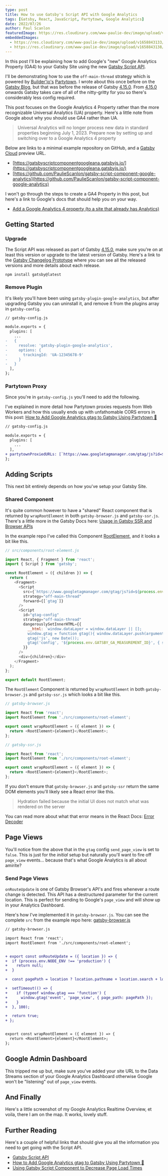 ```yaml
---
type: post
title: How to use Gatsby's Script API with Google Analytics
tags: [Gatsby, React, JavaScript, Partytown, Google Analytics]
date: 2022/07/26
author: Paul Scanlon
featuredImage: https://res.cloudinary.com/www-paulie-dev/image/upload/v1658833914/paulie.dev/2022/07/script-component-ga4-property_pc0nco.jpg
embeddedImages:
  - https://res.cloudinary.com/www-paulie-dev/image/upload/v1658843133/paulie.dev/2022/07/embedded-data-streams_z8bant.jpg
  - https://res.cloudinary.com/www-paulie-dev/image/upload/v1658843138/paulie.dev/2022/07/embedded-realtime-overview_rhld1b.jpg
---
```


In this post I'll be explaining how to add Google's "new" Google Analytics Property (GA4) to your Gatsby Site using the
new [Gatsby Script API](https://www.gatsbyjs.com/docs/reference/built-in-components/gatsby-script/).

I'll be demonstrating how to use the `off-main-thread` strategy which is powered by
[Builder'io's](https://www.builder.io/) [Partytown](https://partytown.builder.io/). I wrote about this once before on
the [Gatsby Blog](https://www.gatsbyjs.com/blog/how-to-add-google-analytics-gtag-to-gatsby-using-partytown), but that
was before the release of Gatsby [4.15.0](https://changelog.gatsbyjs.io/#4.15.0). From
[4.15.0](https://changelog.gatsbyjs.io/#4.15.0) onwards Gatsby takes care of all of the nitty-gritty for you so there's
considerably less config required.

This post focuses on the Google Analytics 4 Property rather than the more recognizable Universal Analytics (UA)
property. Here's a little note from Google about why you should use GA4 rather than UA.

> Universal Analytics will no longer process new data in standard properties beginning July 1, 2023. Prepare now by
> setting up and switching over to a Google Analytics 4 property

Below are links to a minimal example repository on GitHub, and a
[Gatsby Cloud](https://www.gatsbyjs.com/products/cloud/hosting) preview URL.

- [https://gatsbyscriptcomponentgoogleana.gatsbyjs.io/](https://gatsbyscriptcomponentgoogleana.gatsbyjs.io/)
- [https://github.com/PaulieScanlon/gatsby-script-component-google-analytics](https://github.com/PaulieScanlon/gatsby-script-component-google-analytics)

I won't go through the steps to create a GA4 Property in this post, but here's a link to Google's docs that should help
you on your way.

- [Add a Google Analytics 4 property (to a site that already has Analytics)](https://support.google.com/analytics/answer/9744165?hl=en)

## Getting Started

### Upgrade

The Script API was released as part of Gatsby [4.15.0](https://changelog.gatsbyjs.io/#4.15.0), make sure you're on at
least this version or upgrade to the latest version of Gatsby. Here's a link to the
[Gatsby Changelog Prototype](https://changelog.gatsbyjs.io/) where you can see all the released versions and more
details about each release.

```shell
npm install gatsby@latest
```

### Remove Plugin

It's likely you'll have been using `gatsby-plugin-google-analytics`, but after upgrading Gatsby you can uninstall it,
and remove it from the plugins array in `gatsby-config`.

```diff
// gatsby-config.js

module.exports = {
  plugins: [
    ...
-   {
-     resolve: 'gatsby-plugin-google-analytics',
-     options: {
-       trackingId: 'UA-12345678-9'
-     }
-   }
  ],
};

```

### Partytown Proxy

Since you're in `gatsby-config.js` you'll need to add the following.

I've explained in more detail how Partytown proxies requests from Web Workers and how this usually ends up with
unfathomable CORS errors in this post:
[How to Add Google Analytics gtag to Gatsby Using Partytown 🎉](https://www.gatsbyjs.com/blog/how-to-add-google-analytics-gtag-to-gatsby-using-partytown)

```diff
// gatsby-config.js

module.exports = {
  plugins: [
    ...
  ],
+ partytownProxiedURLs: [`https://www.googletagmanager.com/gtag/js?id=${process.env.GATSBY_GA_MEASUREMENT_ID}`]
};

```

## Adding Scripts

This next bit entirely depends on how you've setup your Gatsby Site.

### Shared Component

It's quite common however to have a "shared" React component that is returned by `wrapRootElement` in both
`gatsby-browser.js` and `gatsby-ssr.js`. There's a little more in the Gatsby Docs here:
[Usage in Gatsby SSR and Browser APIs](https://www.gatsbyjs.com/docs/reference/built-in-components/gatsby-script/#usage-in-gatsby-ssr-and-browser-apis)

In the example repo I've called this Component
[RootElement](https://github.com/PaulieScanlon/gatsby-script-component-google-analytics/blob/main/src/components/root-element.js),
and it looks a bit like this.

```javascript
// src/components/root-element.js

import React, { Fragment } from 'react';
import { Script } from 'gatsby';

const RootElement = ({ children }) => {
  return (
    <Fragment>
      <Script
        src={`https://www.googletagmanager.com/gtag/js?id=${process.env.GATSBY_GA_MEASUREMENT_ID}`}
        strategy="off-main-thread"
        forward={[`gtag`]}
      />
      <Script
        id="gtag-config"
        strategy="off-main-thread"
        dangerouslySetInnerHTML={{
          __html: `window.dataLayer = window.dataLayer || [];
          window.gtag = function gtag(){ window.dataLayer.push(arguments);}
          gtag('js', new Date()); 
          gtag('config', '${process.env.GATSBY_GA_MEASUREMENT_ID}', { send_page_view: false })`
        }}
      />
      <div>{children}</div>
    </Fragment>
  );
};

export default RootElement;
```

The `RootElement` Component is returned by `wrapRootElement` in both `gatsby-browser.js` and `gatsby-ssr.js` which looks
a bit like this.

```javascript
// gatsby-browser.js

import React from 'react';
import RootElement from './src/components/root-element';

export const wrapRootElement = ({ element }) => {
  return <RootElement>{element}</RootElement>;
};
```

```javascript
// gatsby-ssr.js

import React from 'react';
import RootElement from './src/components/root-element';

export const wrapRootElement = ({ element }) => {
  return <RootElement>{element}</RootElement>;
};
```

If you don't ensure that `gatsby-browser.js` and `gatsby-ssr` return the same DOM elements you'll likely see a React
error like this.

> Hydration failed because the initial UI does not match what was rendered on the server

You can read more about what that error means in the React Docs:
[Error Decoder](https://reactjs.org/docs/error-decoder.html/?invariant=418)

## Page Views

You'll notice from the above that in the `gtag` config `send_page_view` is set to `false`. This is just for the
_initial_ setup but naturally you'll want to fire off `page_view` events... because that's what Google Analytics is all
about amirite?

### Send Page Views

`onRouteUpdate` is one of Gatsby Browser's API's and fires whenever a route change is detected. This API has a
destructured parameter for the current location. This is perfect for sending to Google's `page_view` and will show up in
your Analytics Dashboard.

Here's how I've implemented it in `gatsby-browser.js`. You can see the complete `src` from the example repo here:
[gatsby-browser.js](https://github.com/PaulieScanlon/gatsby-script-component-google-analytics/blob/main/gatsby-browser.js)

```diff
// gatsby-browser.js

import React from 'react';
import RootElement from './src/components/root-element';


+ export const onRouteUpdate = ({ location }) => {
+  if (process.env.NODE_ENV !== 'production') {
+    return null;
+  }

+  const pagePath = location ? location.pathname + location.search + location.hash : undefined;

+  setTimeout(() => {
+    if (typeof window.gtag === 'function') {
+      window.gtag('event', 'page_view', { page_path: pagePath });
+    }
+  }, 100);

+  return true;
+ };


export const wrapRootElement = ({ element }) => {
  return <RootElement>{element}</RootElement>;
};

```

## Google Admin Dashboard

This tripped me up but, make sure you've added your site URL to the Data Streams section of your Google Analytics
Dashboard otherwise Google won't be "listening" out of `page_view` events.

<GatsbyImage alt="Screenshot of Google Analytics Data Streams" image={props.embedded.image1} />

## And Finally

Here's a little screenshot of my Google Analytics Realtime Overview, et voila, there I am on the map. It works, lovely
stuff.

<GatsbyImage alt="Screenshot of Google Analytics Realtime Overview" image={props.embedded.image2} />

## Further Reading

Here's a couple of helpful links that should give you all the information you need to get going with the Script API.

- [Gatsby Script API](https://www.gatsbyjs.com/docs/reference/built-in-components/gatsby-script/#using-gatsby-script-in-your-site)
- [How to Add Google Analytics gtag to Gatsby Using Partytown 🎉](https://www.gatsbyjs.com/blog/how-to-add-google-analytics-gtag-to-gatsby-using-partytown)
- [Using Gatsby Script Component to Decrease Page Load Times](https://www.gatsbyjs.com/blog/using-gatsby-script-component-to-decrease-page-load-times/)
